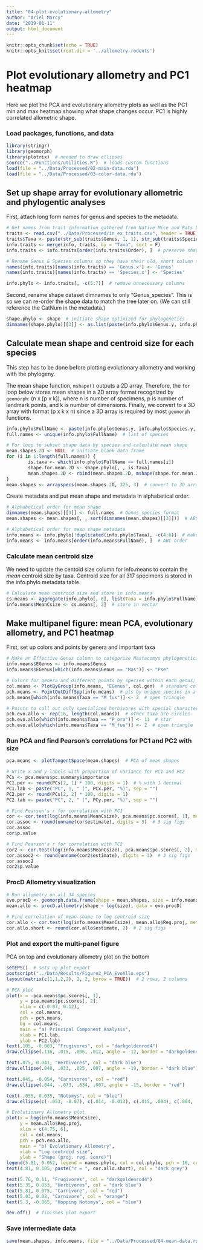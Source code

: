 ```yaml
---
title: "04-plot-evolutionary-allometry"
author: "Ariel Marcy"
date: "2019-01-11"
output: html_document
---
```


```r
knitr::opts_chunk$set(echo = TRUE)
knitr::opts_knit$set(root.dir = '../allometry-rodents')
```

# Plot evolutionary allometry and PC1 heatmap
Here we plot the PCA and evolutionary allometry plots as well as the PC1 min and max heatmap showing what shape changes occur. PC1 is highly correlated allometric shape. 

### Load packages, functions, and data
```r
library(stringr)
library(geomorph)
library(plotrix)  # needed to draw ellipses
source("../Functions/utilities.R")  # loads custom functions
load(file = "../Data/Processed/02-main-data.rda")
load(file = "../Data/Processed/03-color-data.rda")
```

## Set up shape array for evolutionary allometric and phylogentic analyses
First, attach long form names for genus and species to the metadata.
```r
# Get names from trait information gathered from Native Mice and Rats by Dr.s Bill Breed and Fred Ford (2007). 
traits <- read.csv("../Data/Processed/in_ex_traits.csv", header = TRUE)
traits$Taxa <- paste(str_sub(traits$Genus, 1, 1), str_sub(traits$Species, 1, 3), sep = "_")  # make matching Taxa column
info.traits <- merge(info, traits, by = "Taxa", sort = F)
info.traits <- info.traits[order(info.traits$Order), ]  # preserve shape specimen order

# Rename Genus & Species columns so they have their old, short column name, long form Genus and Species columns keep Genus.y and Species.y
names(info.traits)[names(info.traits) == 'Genus.x'] <- 'Genus'
names(info.traits)[names(info.traits) == 'Species.x'] <- 'Species'

info.phylo <- info.traits[, -c(5:7)]  # remove unnecessary columns
```

Second, rename shape dataset dimnames to only "Genus_species". This is so we can re-order the shape data to match the tree later on. (We can still reference the CatNum in the metadata.)
```r
shape.phylo <- shape  # initiate shape optimized for phylogenetics
dimnames(shape.phylo)[[3]] <- as.list(paste(info.phylo$Genus.y, info.phylo$Species.y, sep = "_"))
```

## Calculate mean shape and centroid size for each species
This step has to be done before plotting evolutionary allometry and working with the phylogeny.

The mean shape function, `mshape()` outputs a 2D array. Therefore, the `for` loop below stores mean shapes in a 2D array format recognized by `geomorph`: (n x [p x k]), where n is number of specimens, p is number of landmark points, and k is number of dimensions. Finally, we convert to a 3D array with format (p x k x n) since a 3D array is required by most `geomorph` functions. 
```r
info.phylo$FullName <- paste(info.phylo$Genus.y, info.phylo$Species.y, sep = "_")  # give names to metadata in the same format as the tree, "Genus_species"
full.names <- unique(info.phylo$FullName)  # list of species

# For loop to subset shape data by species and calculate mean shape
mean.shapes.2D <- NULL  # initiate blank data frame
for (i in 1:length(full.names)) {  
        is.taxa <- which(info.phylo$FullName == full.names[i])
        shape.for.mean.2D <- shape.phylo[, , is.taxa]
        mean.shapes.2D <- rbind(mean.shapes.2D, mshape(shape.for.mean.2D))  # output cols must = 3 for 3D
}
mean.shapes <- arrayspecs(mean.shapes.2D, 325, 3)  # convert to 3D array with 325 landmarks and 3 for 3D landmarks in this study
```

Create metadata and put mean shape and metadata in alphabetical order.
```r
# Alphabetical order for mean shape
dimnames(mean.shapes)[[3]] <- full.names  # Genus_species format
mean.shapes <- mean.shapes[, , sort(dimnames(mean.shapes)[[3]])]  # ABC

# Alphabetical order for mean shape metadata
info.means <- info.phylo[!duplicated(info.phylo$Taxa), -c(4:6)]  # make metadata; remove outdated columns: CatNum, Csize, Order
info.means <- info.means[order(info.means$FullName), ]  # ABC order
```

### Calculate mean centroid size
We need to update the centoid size column for info.means to contain the *mean* centroid size by taxa. Centroid size for all 317 specimens is stored in the info.phylo metadata table.
```r
# Calculate mean centroid size and store in info.means
cs.means <- aggregate(info.phylo[, 6], list(Taxa = info.phylo$FullName), mean)  # aggregate also alphabetizes it
info.means$MeanCsize <- cs.means[, 2]  # store in vector
```

## Make multipanel figure: mean PCA, evolutionary allometry, and PC1 heatmap
First, set up colors and points by genera and important taxa
```r
# Make an Effective Genus column to categorize Mastacomys phylogenetically within Pseudomys
info.means$EGenus <- info.means$Genus
info.means$EGenus[which(info.means$Genus == "Mas")] <- "Pse"

# Colors for genera and different points by species within each genus; used for PCA
col.means <- PlotByGroup(info.means, "EGenus", col.gen)  # standard colors
pch.means <- PointOutDiffSpp(info.means)  # pts by unique species in a genus
pch.means[which(info.means$Taxa == "M_fus")] <- 2  # open triangle

# Points to call out only specialized herbivores with special characters; used for Evolutionary Allometry plot
pch.evo.allo <- rep(16, length(col.means))  # other taxa are circles
pch.evo.allo[which(info.means$Taxa == "P_ora")] <- 11  # star
pch.evo.allo[which(info.means$Taxa == "M_fus")] <- 2  # open triangle
```

### Run PCA and find Pearson's correlations for PC1 and PC2 with size
```r
pca.means <- plotTangentSpace(mean.shapes)  # PCA of mean shapes

# Write x and y labels with proportion of variance for PC1 and PC2
PCs <- pca.means$pc.summary$importance
PC1.per <- round(PCs[2, 1] * 100, digits = 1)  # % with 1 decimal
PC1.lab <- paste("PC", 1, " (", PCx.per, "%)", sep = "")
PC2.per <- round(PCs[2, 2] * 100, digits = 1)
PC2.lab <- paste("PC", 2, " (", PCy.per, "%)", sep = "")

# Find Pearson's r for correlation with PC1
cor <- cor.test(log(info.means$MeanCsize), pca.means$pc.scores[, 1], method = "pearson")
cor.assoc <- round(unname(cor$estimate), digits = 3)  # 3 sig figs
cor.assoc
cor$p.value

# Find Pearson's r for correlation with PC2
cor2 <- cor.test(log(info.means$MeanCsize), pca.means$pc.scores[, 2], method = "pearson")
cor.assoc2 <- round(unname(cor2$estimate), digits = 3)  # 3 sig figs
cor.assoc2
cor2$p.value
```

### ProcD Allometry visualization
```r
# Run allometry on all 34 species
evo.procD <- geomorph.data.frame(shape = mean.shapes, size = info.means$MeanCsize, genus = info.means$Genus)
mean.allo <- procD.allometry(shape ~ log(size), data = evo.procD)

# Find correlation of mean shape to log centroid size
cor.allo <- cor.test(log(info.means$MeanCsize), mean.allo$Reg.proj, method = "pearson")
cor.allo.short <- round(cor.allo$estimate, 2)  # 2 sig figs
```

### Plot and export the multi-panel figure
PCA on top and evolutionary allometry plot on the bottom
```r
setEPS()  # sets up plot export
postscript("../Data/Results/Figure2_PCA_EvoAllo.eps")
layout(matrix(c(1,1,2,2), 2, 2, byrow = TRUE))  # 2 rows, 2 columns

# PCA plot
plot(x = -pca.means$pc.scores[, 1],
     y = pca.means$pc.scores[, 2],
     xlim = c(-0.07, 0.12),
     col = col.means,
     pch = pch.means,
     bg = col.means,
     main = "a) Principal Component Analysis",
     xlab = PC1.lab, 
     ylab = PC2.lab)
text(.105, -0.003, "Frugivores", col = "darkgoldenrod4")
draw.ellipse(.116, .015, .006, .012, angle = -12, border = "darkgoldenrod4")

text(.075, 0.041, "Herbivores", col = "dark blue")
draw.ellipse(.048, .033, .025, .007, angle = -19, border = "dark blue")

text(.045, -0.054, "Carnivores", col = "red")
draw.ellipse(.044, -.073, .034, .007, angle = -15, border = "red")

text(-.055, 0.035, "Notomys", col = "blue")
draw.ellipse(c(-.053, -0.07), c(.014, -0.013), c(.015, .004), c(.004, .007), angle = c(-95, 0), border = c("blue", "blue"))  # draws both

# Evolutionary Allometry plot
plot(x = log(info.means$MeanCsize),
     y = mean.allo$Reg.proj,
     xlim = c(4.75, 6),
     col = col.means, 
     pch = pch.evo.allo,
     main = "b) Evolutionary Allometry",
     xlab = "Log centroid size", 
     ylab = "Shape (proj. reg. score)")
legend(5.81, 0.052, legend = names.phylo, col = col.phylo, pch = 16, cex = 1, pt.cex = 1, ncol = 2)
text(4.81, 0.105, paste("r = ", cor.allo.short), col = "dark grey")

text(5.76, 0.11, "Frugivores", col = "darkgoldenrod4")
text(5.35, 0.053, "Herbivores", col = "dark blue")
text(5.81, 0.075, "Carnivore", col = "red")
text(5.03, 0.02, "Carnivore", col = "orange")
text(5.3, -0.065, "Hopping Notomys", col = "blue")

dev.off()  # finishes plot export
```

### Save intermediate data
```r
save(mean.shapes, info.means, file = "../Data/Processed/04-mean-data.rda")
```
